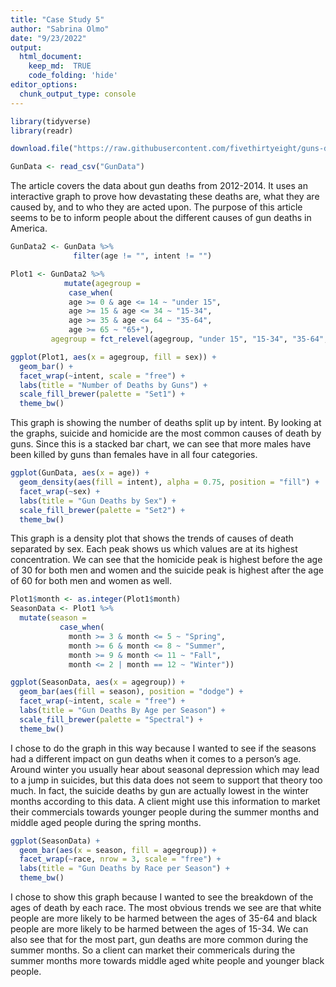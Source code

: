 ```yaml
---
title: "Case Study 5"
author: "Sabrina Olmo"
date: "9/23/2022"
output: 
  html_document:
    keep_md:  TRUE 
    code_folding: 'hide'
editor_options: 
  chunk_output_type: console
---
```


```r
library(tidyverse)
library(readr)

download.file("https://raw.githubusercontent.com/fivethirtyeight/guns-data/master/full_data.csv", "GunData")

GunData <- read_csv("GunData")
```
The article covers the data about gun deaths from 2012-2014. It uses an interactive graph to prove how devastating these deaths are, what they are caused by, and to who they are acted upon. The purpose of this article seems to be to inform people about the different causes of gun deaths in America.  

```r
GunData2 <- GunData %>%
              filter(age != "", intent != "")

Plot1 <- GunData2 %>% 
            mutate(agegroup = 
             case_when(
             age >= 0 & age <= 14 ~ "under 15",
             age >= 15 & age <= 34 ~ "15-34",
             age >= 35 & age <= 64 ~ "35-64",
             age >= 65 ~ "65+"),
         agegroup = fct_relevel(agegroup, "under 15", "15-34", "35-64", "65+"))

ggplot(Plot1, aes(x = agegroup, fill = sex)) +
  geom_bar() +
  facet_wrap(~intent, scale = "free") +
  labs(title = "Number of Deaths by Guns") +
  scale_fill_brewer(palette = "Set1") +
  theme_bw()
```
This graph is showing the number of deaths split up by intent. By looking at the graphs, suicide and homicide are the most common causes of death by guns. Since this is a stacked bar chart, we can see that more males have been killed by guns than females have in all four categories. 

```r
ggplot(GunData, aes(x = age)) +
  geom_density(aes(fill = intent), alpha = 0.75, position = "fill") +
  facet_wrap(~sex) +
  labs(title = "Gun Deaths by Sex") +
  scale_fill_brewer(palette = "Set2") +
  theme_bw()
```
This graph is a density plot that shows the trends of causes of death separated by sex. Each peak shows us which values are at its highest concentration. We can see that the homicide peak is highest before the age of 30 for both men and women and the suicide peak is highest after the age of 60 for both men and women as well.

```r
Plot1$month <- as.integer(Plot1$month)
SeasonData <- Plot1 %>%
  mutate(season =
           case_when(
             month >= 3 & month <= 5 ~ "Spring",
             month >= 6 & month <= 8 ~ "Summer",
             month >= 9 & month <= 11 ~ "Fall",
             month <= 2 | month == 12 ~ "Winter"))

ggplot(SeasonData, aes(x = agegroup)) +
  geom_bar(aes(fill = season), position = "dodge") +
  facet_wrap(~intent, scale = "free") +
  labs(title = "Gun Deaths By Age per Season") +
  scale_fill_brewer(palette = "Spectral") +
  theme_bw()
```
I chose to do the graph in this way because I wanted to see if the seasons had a different impact on gun deaths when it comes to a person's age. Around winter you usually hear about seasonal depression which may lead to a jump in suicides, but this data does not seem to support that theory too much. In fact, the suicide deaths by gun are actually lowest in the winter months according to this data. A client might use this information to market their commercials towards younger people during the summer months and middle aged people during the spring months. 

```r
ggplot(SeasonData) +
  geom_bar(aes(x = season, fill = agegroup)) +
  facet_wrap(~race, nrow = 3, scale = "free") +
  labs(title = "Gun Deaths by Race per Season") +
  theme_bw()
```
I chose to show this graph because I wanted to see the breakdown of the ages of death by each race. The most obvious trends we see are that white people are more likely to be harmed between the ages of 35-64 and black people are more likely to be harmed between the ages of 15-34. We can also see that for the most part, gun deaths are more common during the summer months. So a client can market their commericals during the summer months more towards middle aged white people and younger black people.
